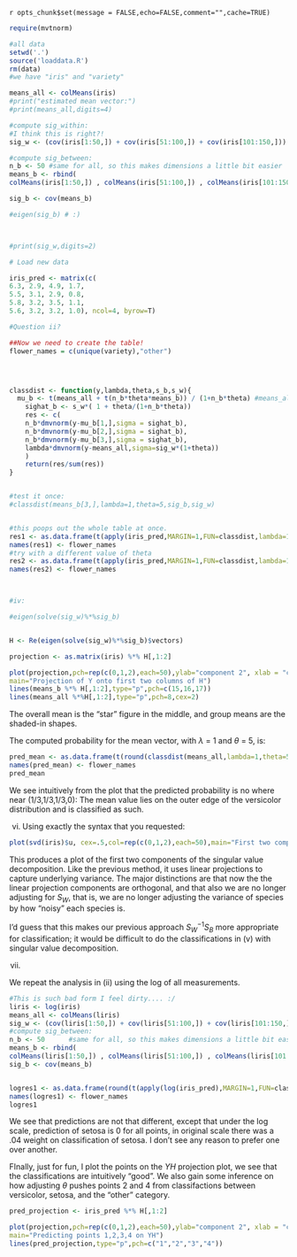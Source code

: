 
`r opts_chunk$set(message = FALSE,echo=FALSE,comment="",cache=TRUE)`

```r
require(mvtnorm)

#all data
setwd('.')
source('loaddata.R')
rm(data)
#we have "iris" and "variety" 

means_all <- colMeans(iris)
#print("estimated mean vector:")
#print(means_all,digits=4)

#compute sig_within:
#I think this is right?!
sig_w <- (cov(iris[1:50,]) + cov(iris[51:100,]) + cov(iris[101:150,])) / 3

#compute sig_between:
n_b <- 50 #same for all, so this makes dimensions a little bit easier
means_b <- rbind(
colMeans(iris[1:50,]) , colMeans(iris[51:100,]) , colMeans(iris[101:150,]))

sig_b <- cov(means_b)

#eigen(sig_b) # :)



#print(sig_w,digits=2)

# Load new data

iris_pred <- matrix(c(
6.3, 2.9, 4.9, 1.7,
5.5, 3.1, 2.9, 0.8,
5.8, 3.2, 3.5, 1.1,
5.6, 3.2, 3.2, 1.0), ncol=4, byrow=T)

#Question ii? 

##Now we need to create the table!
flower_names = c(unique(variety),"other")




classdist <- function(y,lambda,theta,s_b,s_w){
  mu_b <- t(means_all + t(n_b*theta*means_b)) / (1+n_b*theta) #means_all, means_b is global
	sighat_b <- s_w*( 1 + theta/(1+n_b*theta))
	res <- c(
	n_b*dmvnorm(y-mu_b[1,],sigma = sighat_b),
	n_b*dmvnorm(y-mu_b[2,],sigma = sighat_b),
	n_b*dmvnorm(y-mu_b[3,],sigma = sighat_b),
	lambda*dmvnorm(y-means_all,sigma=sig_w*(1+theta))
	)
	return(res/sum(res))
}


#test it once:
#classdist(means_b[3,],lambda=1,theta=5,sig_b,sig_w)


#this poops out the whole table at once. 
res1 <- as.data.frame(t(apply(iris_pred,MARGIN=1,FUN=classdist,lambda=1,theta=5,s_b = sig_b, s_w = sig_w)))
names(res1) <- flower_names
#try with a different value of theta
res2 <- as.data.frame(t(apply(iris_pred,MARGIN=1,FUN=classdist,lambda=1,theta=7, s_b = sig_b, s_w = sig_w)))
names(res2) <- flower_names



#iv:

#eigen(solve(sig_w)%*%sig_b)


H <- Re(eigen(solve(sig_w)%*%sig_b)$vectors)

projection <- as.matrix(iris) %*% H[,1:2]

plot(projection,pch=rep(c(0,1,2),each=50),ylab="component 2", xlab = "component 1",
main="Projection of Y onto first two columns of H")
lines(means_b %*% H[,1:2],type="p",pch=c(15,16,17))
lines(means_all %*%H[,1:2],type="p",pch=8,cex=2)
```

The overall mean is the "star" figure in the middle, and group means are the shaded-in shapes. 

The computed probability for the mean vector, with $\lambda$ = 1 and $\theta$ = 5, is:
```r
pred_mean <- as.data.frame(t(round(classdist(means_all,lambda=1,theta=5,sig_b,sig_w),digits=4)))
names(pred_mean) <- flower_names
pred_mean
```

We see intuitively from the plot that the predicted probability is no where near (1/3,1/3,1/3,0): The mean value lies on the  outer edge of the versicolor distribution and is classified as such.

(vi)
Using exactly the syntax that you requested:
```r
plot(svd(iris)$u, cex=.5,col=rep(c(0,1,2),each=50),main="First two components of SVD")
```

This produces a plot of the first two components of the singular value decomposition. Like the previous method, it uses linear projections to capture underlying variance. The major distinctions are that now the the linear projection components are orthogonal, and that also we are no longer adjusting for $S_W$, that is, we are no longer adjusting the variance of species by how "noisy" each species is. 

I'd guess that this makes our previous approach $S_W^{-1}S_B$ more appropriate for classification; it would be difficult to do the classifications in (v) with singular value decomposition. 

(vii)

We repeat the analysis in (ii) using the log of all measurements.

```r
#This is such bad form I feel dirty.... :/ 
liris <- log(iris)
means_all <- colMeans(liris)
sig_w <- (cov(liris[1:50,]) + cov(liris[51:100,]) + cov(liris[101:150,])) / 3
#compute sig_between:
n_b <- 50      #same for all, so this makes dimensions a little bit easier
means_b <- rbind(
colMeans(liris[1:50,]) , colMeans(liris[51:100,]) , colMeans(liris[101:150,]))
sig_b <- cov(means_b)


logres1 <- as.data.frame(round(t(apply(log(iris_pred),MARGIN=1,FUN=classdist,lambda=1,theta=5,s_b = sig_b, s_w = sig_w)),digits=3))
names(logres1) <- flower_names
logres1
```

We see that predictions are not that different, except that under the log scale, prediction of setosa is 0 for all points, in original scale there was a .04 weight on classification of setosa. I don't see any reason to prefer one over another. 

FInally, just for fun, I plot the points on the $YH$ projection plot, we see that the classifications are intuitively "good". We also gain some inference on how adjusting $\theta$ pushes points 2 and 4 from classifactions between versicolor, setosa, and the "other" category.

```r
pred_projection <- iris_pred %*% H[,1:2]

plot(projection,pch=rep(c(0,1,2),each=50),ylab="component 2", xlab = "component 1",
main="Predicting points 1,2,3,4 on YH")
lines(pred_projection,type="p",pch=c("1","2","3","4"))
```

